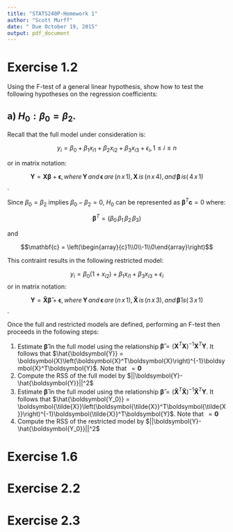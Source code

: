 ```yaml
---
title: "STATS240P-Homework 1"
author: "Scott Murff"
date: " Due October 19, 2015"
output: pdf_document
---
```


# Exercise 1.2

Using the F-test of a general linear hypothesis, show how to test the following hypotheses on the regression coefficients:

## a) $H_0 : \beta_0 = \beta_2$.

Recall that the full model under consideration is:

$$ y_i = \beta_0 + \beta_1x_{i1}
                 + \beta_2x_{i2}
                 + \beta_3x_{i3}
                 + \epsilon_i, 1\leq i \leq n$$
                 
or in matrix notation:

$$\boldsymbol{Y} = \boldsymbol{X\beta} + \boldsymbol{\epsilon}, \,where\, \boldsymbol{Y}\,and\,\boldsymbol{\epsilon} \,are\, \left(n\,x\,1\right), \boldsymbol{X} \,is\, \left(n\,x\,4\right),  \,and\,  \boldsymbol{\beta} \, is \left(\,4\,x\,1\right)$$.
                                               
Since $\beta_0 = \beta_2$ implies $\beta_0 - \beta_2 = 0$, $H_0$ can be represented as $\boldsymbol{\beta}^T\mathbf{c} = 0$ where:

$$\boldsymbol{\beta}^T = \left(\beta_0\,\beta_1\,\beta_2\,\beta_3\right)$$ 

and 

$$\mathbf{c} = \left(\begin{array}{c}1\\0\\-1\\0\end{array}\right)$$

This contraint results in the following restricted model:

$$ y_i = \beta_0\left(1+x_{i2}\right) + \beta_1x_{i1}
                                      + \beta_3x_{i3}
                                      + \epsilon_i$$
or in matrix notation:

$$\boldsymbol{Y} = \boldsymbol{\tilde{X}\tilde{\beta}} + \boldsymbol{\epsilon}, \,where\, \boldsymbol{Y}\,and\,\boldsymbol{\epsilon} \,are\, \left(n\,x\,1\right), \boldsymbol{\tilde{X}} \,is\, \left(n\,x\,3\right),  \,and\,  \boldsymbol{\tilde{\beta}} \, is \left(\,3\,x\,1\right)$$.

Once the full and restricted models are defined, performing an F-test then proceeds in the following steps:

1. Estimate $\boldsymbol{\hat{\beta}}$ in the full model using the relationship $\boldsymbol{\hat{\beta}} = \left(\boldsymbol{X}^T\boldsymbol{X}\right)^{-1}\boldsymbol{X}^T\boldsymbol{Y}$. It follows that $\hat{\boldsymbol{Y}} = \boldsymbol{X}\left(\boldsymbol{X}^T\boldsymbol{X}\right)^{-1}\boldsymbol{X}^T\boldsymbol{Y}$. Note that $\mathop{\mathbb{E\left(\epsilon\right)}} = \boldsymbol{0}$ 
2. Compute the RSS of the full model by $||\boldsymbol{Y}-\hat{\boldsymbol{Y}}||^2$
3. Estimate $\boldsymbol{\tilde{\beta}}$ in the full model using the relationship $\boldsymbol{\tilde{\beta}} = \left(\boldsymbol{\tilde{X}}^T\boldsymbol{\tilde{X}}\right)^{-1}\boldsymbol{\tilde{X}}^T\boldsymbol{Y}$. It follows that $\hat{\boldsymbol{Y_0}} = \boldsymbol{\tilde{X}}\left(\boldsymbol{\tilde{X}}^T\boldsymbol{\tilde{X}}\right)^{-1}\boldsymbol{\tilde{X}}^T\boldsymbol{Y}$. Note that $\mathop{\mathbb{E\left(\epsilon\right)}} = \boldsymbol{0}$ 
4. Compute the RSS of the restricted model by $||\boldsymbol{Y}-\hat{\boldsymbol{Y_0}}||^2$

# Exercise 1.6



# Exercise 2.2

# Exercise 2.3
